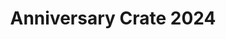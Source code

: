 ---
title: Anniversary Crate 2024
release: 2024-11-01T12:56:00.000-07:00

cratePreview: ["MUfCHtba5zu7EBiQqdUXfBVD5mju0pe2iyr4F19s3bIxqLTS", "MUfCHtba5zu72JMNm8XZpVNYALOowxWzHdDGvBsmI7hP6Qu8"]
items: [anniversary/blossomkey/legacy, anniversary/blossomkey/spirit, anniversary/blossomkey/cosmic, anniversary/blossomkey/fantasy, anniversary/blossomkey/elemental, anniversary/blossomkey/odyssey, anniversary/blossomkey/arcane, anniversary/blossomkey/ragnarok, anniversary/blossomkey/dynasty, anniversary/blossomkey/constellation, anniversary/blossomkey/chronopunk, anniversary/blossomkey/elementalii, anniversary/communitykey/vol1, anniversary/communitykey/vol2, anniversary/aprilfools2021, anniversary/halloween2021, anniversary/christmas2021, anniversary/artifact, anniversary/warden, anniversary/halloween2022, anniversary/christmas2022, anniversary/april, anniversary/forestgod, anniversary/communitykey/vol3, anniversary/halloween2023, anniversary/christmas2023, anniversary/valentines, anniversary/spring, anniversary/piratecove, anniversary/blossomcrown, anniversary/blossomstaff]
tags: ["other"]
warpKeyShopPurchasable: false
shopPurchasable: true
shopPrice: 9.95
---